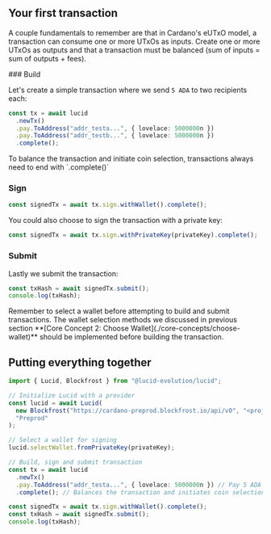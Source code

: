 
## Your first transaction

A couple fundamentals to remember are that in Cardano's eUTxO model, a transaction can consume one or more UTxOs as inputs. Create one or more UTxOs as outputs and that a transaction must be balanced (sum of inputs = sum of outputs + fees).

<Steps>
### Build

Let's create a simple transaction where we send `5 ADA` to two recipients each:

```typescript
const tx = await lucid
  .newTx()
  .pay.ToAddress("addr_testa...", { lovelace: 5000000n })
  .pay.ToAddress("addr_testb...", { lovelace: 5000000n })
  .complete();
```

<Callout>
  To balance the transaction and initiate coin selection, transactions always
  need to end with `.complete()`
</Callout>

### Sign

```typescript
const signedTx = await tx.sign.withWallet().complete();
```

You could also choose to sign the transaction with a private key:

```typescript
const signedTx = await tx.sign.withPrivateKey(privateKey).complete();
```

### Submit

Lastly we submit the transaction:

```typescript
const txHash = await signedTx.submit();
console.log(txHash);
```

</Steps>

<Callout>
  Remember to select a wallet before attempting to build and submit
  transactions. The wallet selection methods we discussed in previous section
  **[Core Concept 2: Choose Wallet](./core-concepts/choose-wallet)** should be implemented before building the
  transaction.
</Callout>

## Putting everything together

```typescript
import { Lucid, Blockfrost } from "@lucid-evolution/lucid";

// Initialize Lucid with a provider
const lucid = await Lucid(
  new Blockfrost("https://cardano-preprod.blockfrost.io/api/v0", "<projectId>"),
  "Preprod"
);

// Select a wallet for signing
lucid.selectWallet.fromPrivateKey(privateKey);

// Build, sign and submit transaction
const tx = await lucid
  .newTx()
  .pay.ToAddress("addr_testa...", { lovelace: 5000000n }) // Pay 5 ADA to addr_testa
  .complete(); // Balances the transaction and initiates coin selection

const signedTx = await tx.sign.withWallet().complete();
const txHash = await signedTx.submit();
console.log(txHash);
```
